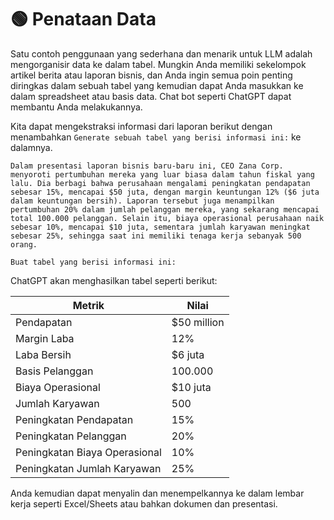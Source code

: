 
# 🟢 Penataan Data

Satu contoh penggunaan yang sederhana dan menarik untuk LLM adalah mengorganisir data ke dalam tabel. Mungkin Anda memiliki sekelompok artikel berita atau laporan bisnis, dan Anda ingin semua poin penting diringkas dalam sebuah tabel yang kemudian dapat Anda masukkan ke dalam spreadsheet atau basis data. Chat bot seperti ChatGPT dapat membantu Anda melakukannya.

Kita dapat mengekstraksi informasi dari laporan berikut dengan menambahkan `Generate sebuah tabel yang berisi informasi ini:` ke dalamnya.

```text
Dalam presentasi laporan bisnis baru-baru ini, CEO Zana Corp. menyoroti pertumbuhan mereka yang luar biasa dalam tahun fiskal yang lalu. Dia berbagi bahwa perusahaan mengalami peningkatan pendapatan sebesar 15%, mencapai $50 juta, dengan margin keuntungan 12% ($6 juta dalam keuntungan bersih). Laporan tersebut juga menampilkan pertumbuhan 20% dalam jumlah pelanggan mereka, yang sekarang mencapai total 100.000 pelanggan. Selain itu, biaya operasional perusahaan naik sebesar 10%, mencapai $10 juta, sementara jumlah karyawan meningkat sebesar 25%, sehingga saat ini memiliki tenaga kerja sebanyak 500 orang.

Buat tabel yang berisi informasi ini:
```

ChatGPT akan menghasilkan tabel seperti berikut:

| Metrik                        | Nilai       |
| ----------------------------- | ----------- |
| Pendapatan                    | $50 million |
| Margin Laba                   | 12%         |
| Laba Bersih                   | $6 juta     |
| Basis Pelanggan               | 100.000     |
| Biaya Operasional             | $10 juta    |
| Jumlah Karyawan               | 500         |
| Peningkatan Pendapatan        | 15%         |
| Peningkatan Pelanggan         | 20%         |
| Peningkatan Biaya Operasional | 10%         |
| Peningkatan Jumlah Karyawan   | 25%         |

Anda kemudian dapat menyalin dan menempelkannya ke dalam lembar kerja seperti Excel/Sheets atau bahkan dokumen dan presentasi.

